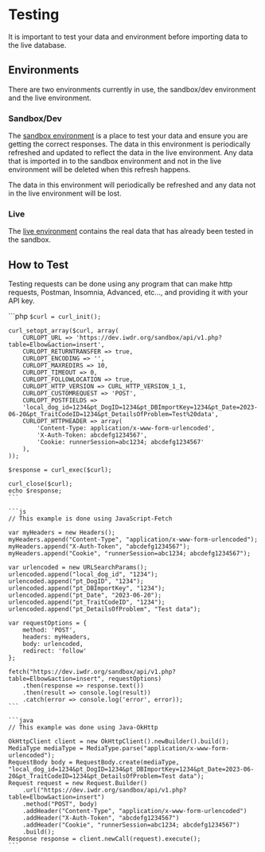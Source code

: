 
# Testing
It is important to test your data and environment before importing data to the live database.

## Environments
There are two environments currently in use, the sandbox/dev environment and the live environment.

### Sandbox/Dev
The [sandbox environment](https://dev.iwdr.org/sandbox/) is a place to test your data and ensure you are getting the correct responses. The data in this
environment is periodically refreshed and updated to reflect the data in the live environment. Any data that is
imported in to the sandbox environment and not in the live environment will be deleted when this refresh happens.

<Note alert>
    The data in this environment will periodically be refreshed and any data not in the live environment will be lost.
</Note>

### Live
The [live environment](https://iwdr.org/iwdr/) contains the real data that has already been tested in the sandbox.

## How to Test
Testing requests can be done using any program that can make http requests, Postman, Insomnia, Advanced, etc..., and
providing it with your API key.

<CodeGroup title="Examples">
    ```php
    <?php
    // This example is done using PHP-cURL

    $curl = curl_init();

    curl_setopt_array($curl, array(
        CURLOPT_URL => 'https://dev.iwdr.org/sandbox/api/v1.php?table=Elbow&action=insert',
        CURLOPT_RETURNTRANSFER => true,
        CURLOPT_ENCODING => '',
        CURLOPT_MAXREDIRS => 10,
        CURLOPT_TIMEOUT => 0,
        CURLOPT_FOLLOWLOCATION => true,
        CURLOPT_HTTP_VERSION => CURL_HTTP_VERSION_1_1,
        CURLOPT_CUSTOMREQUEST => 'POST',
        CURLOPT_POSTFIELDS =>
        'local_dog_id=1234&pt_DogID=1234&pt_DBImportKey=1234&pt_Date=2023-06-20&pt_TraitCodeID=1234&pt_DetailsOfProblem=Test%20data',
        CURLOPT_HTTPHEADER => array(
            'Content-Type: application/x-www-form-urlencoded',
            'X-Auth-Token: abcdefg1234567',
            'Cookie: runnerSession=abc1234; abcdefg1234567'
        ),
    ));

    $response = curl_exec($curl);

    curl_close($curl);
    echo $response;
    ```

    ```js
    // This example is done using JavaScript-Fetch

    var myHeaders = new Headers();
    myHeaders.append("Content-Type", "application/x-www-form-urlencoded");
    myHeaders.append("X-Auth-Token", "abcdefg1234567");
    myHeaders.append("Cookie", "runnerSession=abc1234; abcdefg1234567");

    var urlencoded = new URLSearchParams();
    urlencoded.append("local_dog_id", "1234");
    urlencoded.append("pt_DogID", "1234");
    urlencoded.append("pt_DBImportKey", "1234");
    urlencoded.append("pt_Date", "2023-06-20");
    urlencoded.append("pt_TraitCodeID", "1234");
    urlencoded.append("pt_DetailsOfProblem", "Test data");

    var requestOptions = {
        method: 'POST',
        headers: myHeaders,
        body: urlencoded,
        redirect: 'follow'
    };

    fetch("https://dev.iwdr.org/sandbox/api/v1.php?table=Elbow&action=insert", requestOptions)
        .then(response => response.text())
        .then(result => console.log(result))
        .catch(error => console.log('error', error));
    ```

    ```java
    // This example was done using Java-OkHttp

    OkHttpClient client = new OkHttpClient().newBuilder().build();
    MediaType mediaType = MediaType.parse("application/x-www-form-urlencoded");
    RequestBody body = RequestBody.create(mediaType, "local_dog_id=1234&pt_DogID=1234&pt_DBImportKey=1234&pt_Date=2023-06-20&pt_TraitCodeID=1234&pt_DetailsOfProblem=Test data");
    Request request = new Request.Builder()
        .url("https://dev.iwdr.org/sandbox/api/v1.php?table=Elbow&action=insert")
        .method("POST", body)
        .addHeader("Content-Type", "application/x-www-form-urlencoded")
        .addHeader("X-Auth-Token", "abcdefg1234567")
        .addHeader("Cookie", "runnerSession=abc1234; abcdefg1234567")
        .build();
    Response response = client.newCall(request).execute();
    ```
</CodeGroup>
